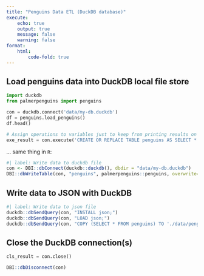 ```yaml
---
title: "Penguins Data ETL (DuckDB database)"
execute:
    echo: true
    output: true
    message: false
    warning: false
format:
    html:
        code-fold: true
---
```


## Load penguins data into DuckDB local file store

```python
import duckdb
from palmerpenguins import penguins

con = duckdb.connect('data/my-db.duckdb')
df = penguins.load_penguins()
df.head()

# Assign operations to variables just to keep from printing results on website
exe_result = con.execute('CREATE OR REPLACE TABLE penguins AS SELECT * FROM df')
```

... same thing in `R`:

```r
#| label: Write data to duckdb file
con <- DBI::dbConnect(duckdb::duckdb(), dbdir = "data/my-db.duckdb")
DBI::dbWriteTable(con, "penguins", palmerpenguins::penguins, overwrite=TRUE)
```


## Write data to JSON with DuckDB


```r
#| label: Write data to json file
duckdb::dbSendQuery(con, "INSTALL json;")
duckdb::dbSendQuery(con, "LOAD json;")
duckdb::dbSendQuery(con, "COPY (SELECT * FROM penguins) TO './data/penguins.json' (ARRAY true);")
```

## Close the DuckDB connection(s)


```python
cls_result = con.close()
```

```r
DBI::dbDisconnect(con)
```

